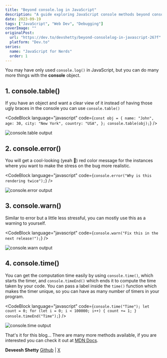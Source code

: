 ```yaml
---
title: "Beyond console.log in JavaScript"
description: "A guide exploring JavaScript console methods beyond console.log(), including table(), error(), warn(), and time() for better debugging and code analysis."
date: 2023-09-19
tags: ["JavaScript", "Web Dev", "Debugging"]
coverImage: ""
originalPost:
  url: "https://dev.to/devshetty/beyond-consolelog-in-javascript-267f"
  platform: "Dev.to"
series:
  name: "JavaScript for Nerds"
  order: 1
---
```



You may have only used `console.log()` in JavaScript, but you can do many more things with the **console** object.

## 1. console.table()

If you have an object and want a clear view of it instead of having those ugly braces in the console you can use `console.table()`

<CodeBlock
  language="javascript"
  code={`const obj = {
  name: "John",
  age: 30,
  city: "New York",
  country: "USA",
};
console.table(obj);`}
/>

![console.table output](https://dev-to-uploads.s3.amazonaws.com/uploads/articles/2f45zqqoytph781kyak4.png)

## 2. console.error()

You will get a cool-looking (yeah 🙂) red color message for the instances where you want to make the stress on the bug more realistic.

<CodeBlock
  language="javascript"
  code={`console.error("Why is this rendering twice");`}
/>

![console.error output](https://dev-to-uploads.s3.amazonaws.com/uploads/articles/kc0wuhxl6gvkq0ds3pba.png)

## 3. console.warn()

Similar to error but a little less stressful, you can mostly use this as a warning to yourself.

<CodeBlock
  language="javascript"
  code={`console.warn("Fix this in the next release!");`}
/>

![console.warn output](https://dev-to-uploads.s3.amazonaws.com/uploads/articles/1c9en7hutb2nulv0j3ta.png)

## 4. console.time()

You can get the computation time easily by using `console.time()`, which starts the timer, and `console.timeEnd()` which ends it to compute the time taken by your code.
You can pass a label inside the `time()` function which makes the timer unique, so you can have as many number of timers in your program.

<CodeBlock
  language="javascript"
  code={`console.time("Time");
let count = 0;
for (let i = 0; i < 100000; i++) {
  count += 1;
}
console.timeEnd("Time");`}
/>

![console.time output](https://dev-to-uploads.s3.amazonaws.com/uploads/articles/wb5i47dpx70f88raqaf9.png)

That's it for this blog... There are many more methods available, if you are interested you can check it out at [MDN Docs](https://developer.mozilla.org/en-US/docs/Web/API/console).

**Deveesh Shetty**
[Github](https://github.com/Deveesh-Shetty) | [X](https://x.com/ShettyDeveesh)
